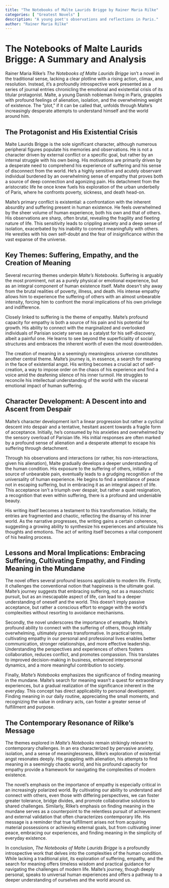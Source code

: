 ```yaml
---
title: "The Notebooks of Malte Laurids Brigge by Rainer Maria Rilke"
categories: [ "Greatest Novels" ]
description: "A young poet's observations and reflections in Paris."
author: "Rainer Maria Rilke"
---
```

# The Notebooks of Malte Laurids Brigge: A Summary and Analysis

Rainer Maria Rilke's *The Notebooks of Malte Laurids Brigge* isn't a novel in the traditional sense, lacking a clear plotline with a rising action, climax, and resolution. Instead, it's a profoundly introspective work presented as a series of journal entries chronicling the emotional and existential crisis of its titular protagonist. Malte, a young Danish nobleman living in Paris, grapples with profound feelings of alienation, isolation, and the overwhelming weight of existence.  The "plot," if it can be called that, unfolds through Malte's increasingly desperate attempts to understand himself and the world around him.

## The Protagonist and His Existential Crisis

Malte Laurids Brigge is the sole significant character, although numerous peripheral figures populate his memories and observations. He is not a character driven by external conflict or a specific goal, but rather by an internal struggle with his own being. His motivations are primarily driven by a desperate need to comprehend his experience of suffering and his sense of disconnect from the world.  He’s a highly sensitive and acutely observant individual burdened by an overwhelming sense of empathy that proves both a source of deep connection and agonizing pain.  His detachment from the aristocratic life he once knew fuels his exploration of the urban underbelly of Paris, where he confronts poverty, sickness, and death head-on.

Malte's primary conflict is existential: a confrontation with the inherent absurdity and suffering present in human existence.  He feels overwhelmed by the sheer volume of human experience, both his own and that of others. His observations are sharp, often brutal, revealing the fragility and fleeting nature of life. This sensitivity leads to crippling anxiety and a deep sense of isolation, exacerbated by his inability to connect meaningfully with others. He wrestles with his own self-doubt and the fear of insignificance within the vast expanse of the universe.

## Key Themes: Suffering, Empathy, and the Creation of Meaning

Several recurring themes underpin *Malte's Notebooks*.  Suffering is arguably the most prominent, not as a purely physical or emotional experience, but as an integral component of human existence itself. Malte doesn't shy away from the brutal realities of poverty, illness, and death. His intense empathy allows him to experience the suffering of others with an almost unbearable intensity, forcing him to confront the moral implications of his own privilege and indifference.

Closely linked to suffering is the theme of empathy.  Malte's profound capacity for empathy is both a source of his pain and his potential for growth. His ability to connect with the marginalized and overlooked individuals of Parisian society serves as a catalyst for his self-discovery, albeit a painful one.  He learns to see beyond the superficiality of social structures and embraces the inherent worth of even the most downtrodden.

The creation of meaning in a seemingly meaningless universe constitutes another central theme.  Malte's journey is, in essence, a search for meaning in the face of existential angst.  His writing becomes a crucial act of self-creation, a way to impose order on the chaos of his experience and find a voice amid the deafening silence of his inner turmoil.  He struggles to reconcile his intellectual understanding of the world with the visceral emotional impact of human suffering.

## Character Development: A Descent into and Ascent from Despair

Malte's character development isn't a linear progression but rather a cyclical descent into despair and a tentative, hesitant ascent towards a fragile form of acceptance.  Initially, he’s consumed by his anxieties and overwhelmed by the sensory overload of Parisian life.  His initial responses are often marked by a profound sense of alienation and a desperate attempt to escape his suffering through detachment.

Through his observations and interactions (or rather, his non-interactions, given his alienation), Malte gradually develops a deeper understanding of the human condition.  His exposure to the suffering of others, initially a source of unbearable pain, eventually leads to a grudging recognition of the universality of human experience.  He begins to find a semblance of peace not in escaping suffering, but in embracing it as an integral aspect of life.  This acceptance isn't a triumph over despair, but rather a quiet resignation, a recognition that even within suffering, there is a profound and undeniable beauty.

His writing itself becomes a testament to this transformation.  Initially, the entries are fragmented and chaotic, reflecting the disarray of his inner world. As the narrative progresses, the writing gains a certain coherence, suggesting a growing ability to synthesize his experiences and articulate his thoughts and emotions.  The act of writing itself becomes a vital component of his healing process.

## Lessons and Moral Implications:  Embracing Suffering, Cultivating Empathy, and Finding Meaning in the Mundane

The novel offers several profound lessons applicable to modern life.  Firstly, it challenges the conventional notion that happiness is the ultimate goal.  Malte’s journey suggests that embracing suffering, not as a masochistic pursuit, but as an inescapable aspect of life, can lead to a deeper understanding of oneself and the world.  This doesn't imply passive acceptance, but rather a conscious effort to engage with the world’s complexities without resorting to avoidance mechanisms.

Secondly, the novel underscores the importance of empathy.  Malte's profound ability to connect with the suffering of others, though initially overwhelming, ultimately proves transformative.  In practical terms, cultivating empathy in our personal and professional lives enables better communication, stronger relationships, and more effective leadership.  Understanding the perspectives and experiences of others fosters collaboration, reduces conflict, and promotes compassion.  This translates to improved decision-making in business, enhanced interpersonal dynamics, and a more meaningful contribution to society.

Finally, *Malte's Notebooks* emphasizes the significance of finding meaning in the mundane.  Malte's search for meaning wasn’t a quest for extraordinary experiences, but a gradual realization of the significance inherent in the everyday.  This concept has direct applicability to personal development.  Finding meaning in our daily routine, appreciating the small moments, and recognizing the value in ordinary acts, can foster a greater sense of fulfillment and purpose.

## The Contemporary Resonance of Rilke's Message

The themes explored in *Malte's Notebooks* remain strikingly relevant to contemporary challenges.  In an era characterized by pervasive anxiety, isolation, and a sense of meaninglessness, Rilke's exploration of existential angst resonates deeply.  His grappling with alienation, his attempts to find meaning in a seemingly chaotic world, and his profound capacity for empathy provide a framework for navigating the complexities of modern existence.

The novel's emphasis on the importance of empathy is especially critical in an increasingly polarized world.  By cultivating our ability to understand and connect with others, even those with differing perspectives, we can foster greater tolerance, bridge divides, and promote collaborative solutions to shared challenges.  Similarly, Rilke's emphasis on finding meaning in the mundane serves as a counterpoint to the relentless pursuit of achievement and external validation that often characterizes contemporary life.  His message is a reminder that true fulfillment arises not from acquiring material possessions or achieving external goals, but from cultivating inner peace, embracing our experiences, and finding meaning in the simplicity of everyday existence.

In conclusion, *The Notebooks of Malte Laurids Brigge* is a profoundly introspective work that delves into the complexities of the human condition.  While lacking a traditional plot, its exploration of suffering, empathy, and the search for meaning offers timeless wisdom and practical guidance for navigating the challenges of modern life.  Malte's journey, though deeply personal, speaks to universal human experiences and offers a pathway to a deeper understanding of ourselves and the world around us.

